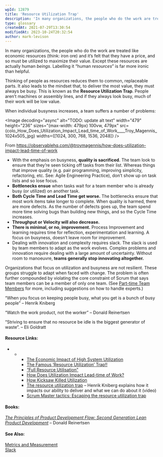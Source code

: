 ```yaml
---
wpId: 12879
title: 'Resource Utilization Trap'
description: 'In many organizations, the people who do the work are treated like economic resources (think: iron ore) and it''s felt that they have a price, and so must be utilized to maximize their value. Except these resources are actually human beings. Labelling it "human resources" is far more ironic than helpful. Thinking of people as ...'
type: glossary
createdAt: 2021-07-29T13:30:54
modifiedAt: 2023-10-24T20:32:54
author: mark-levison
---
```





In many organizations, the people who do the work are treated like economic resources (think: iron ore) and it’s felt that they have a price, and so must be utilized to maximize their value. Except these resources are actually human _beings_. Labelling it “human _resources_” is far more ironic than helpful.

Thinking of people as resources reduces them to common, replaceable parts. It also leads to the mindset that, to deliver the most value, they must always be busy. This is known as the **Resource Utilization Trap**. People aren’t machines or assembly lines, and if they always look busy, much of their work will be low value.

When individual busyness increases, a team suffers a number of problems:  

<Image decoding="async" alt="TODO: update alt text" width="479" height="236" sizes="(max-width: 479px) 100vw, 479px" src={colo_How_Does_Utilization_Impact_Lead_time_of_Work____Troy_Magennis_1024x505_jpg} widths={[1024, 300, 768, 1536, 2048]} />

From https://observablehq.com/@troymagennis/how-does-utilization-impact-lead-time-of-work

*   With the emphasis on busyness, **quality is sacrificed**. The team look to ensure that they’re seen ticking off tasks from their list. Whereas things that improve quality (e.g. pair programming, improving simplicity, refactoring, etc. See: Agile Engineering Practice), don’t show up on task lists and so lose focus.
*   **Bottlenecks ensue** when tasks wait for a team member who is already busy (or utilized) on another task.
*   **Both Cycle Time and Lead Time get worse.** The bottlenecks ensure that most work items take longer to complete. When quality is harmed, there are more defects. As the number of defects goes up, the team spend more time solving bugs than building new things, and so the Cycle Time increases.
*   ****Throughput or Velocity will also decrease.****
*   **There is minimal, or no, improvement.** Process Improvement and learning requires time for reflection, experimentation and learning. A focus on busyness, doesn’t leave room for improvement.
*   Dealing with innovation and complexity requires slack. The slack is used by team members to adapt as the work evolves. Complex problems and innovation require dealing with a large amount of uncertainty. Without room to manoeuvre, **teams generally stop innovating altogether.**

Organizations that focus on utilization and busyness are not resilient. These groups struggle to adapt when faced with change. The problem is often further compounded by violating the core constraint of Scrum that says team members can be a member of only one team. (See [Part-time Team Members](/glossary/part-time-team-members) for more, including suggestions on how to handle experts.)

“When you focus on keeping people busy, what you get is a bunch of busy people” – Henrik Kniberg

“Watch the work product, not the worker” – Donald Reinertsen

“Striving to ensure that no resource be idle is the biggest generator of waste”. – Eli Goldratt

#### Resource Links:

*   *   *   [The Economic Impact of High System Utilization](https://observablehq.com/@troymagennis/the-economic-impact-of-high-system-utilization)
        *   [The Famous ‘Resource Utilization’ Trap!!](https://www.linkedin.com/pulse/famous-resource-tilization-trap-jayaram-hegde/)
        *   [“Full Resource Utilisation”](https://www.linkedin.com/pulse/full-resource-utilisation-trond-hjorteland/)
        *   [How Does Utilization Impact Lead-time of Work?](https://observablehq.com/@troymagennis/how-does-utilization-impact-lead-time-of-work)
        *   [How Kicksaw Killed Utilization](https://www.kicksaw.com/blog/how-kicksaw-killed-utilization)
        *   [The resource utilization trap](https://www.youtube.com/watch?v=CostXs2p6r0) – Henrik Kniberg explains how it impacts our ability to deliver and what we can do about it (video)
        *   [Scrum Master tactics: Escaping the resource utilization trap](https://medium.com/@stephan_vlieland/scrum-master-tactics-escaping-the-resource-utilization-trap-f169a79547)

#### Books:

[_The Principles of Product Development Flow: Second Generation Lean Product Development_](https://www.amazon.ca/Principles-Product-Development-Flow-Generation-ebook/dp/B00K7OWG7O/&tag=notesfromatoo-20) – Donald Reinertsen

#### See Also:

[Metrics and Measurement](/glossary/metrics-and-measurement)  
[Slack](/glossary/slack)